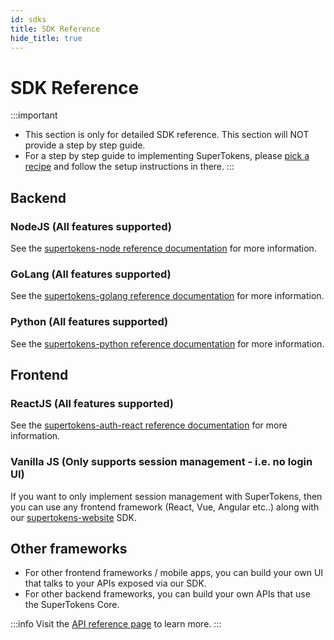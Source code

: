 ```yaml
---
id: sdks
title: SDK Reference
hide_title: true
---
```


<!-- COPY DOCS -->
<!-- ./community/sdks.mdx -->

# SDK Reference

:::important
- This section is only for detailed SDK reference. This section will NOT provide a step by step guide.
- For a step by step guide to implementing SuperTokens, please [pick a recipe](/docs/community/recipes) and follow the setup instructions in there.
:::

## Backend

### NodeJS (All features supported)

See the [supertokens-node reference documentation](https://supertokens.io/docs/nodejs) for more information.

### GoLang (All features supported)

See the [supertokens-golang reference documentation](/docs/golang/installation) for more information.

### Python (All features supported)

See the [supertokens-python reference documentation](/docs/python/installation) for more information.

## Frontend

### ReactJS (All features supported)

See the [supertokens-auth-react reference documentation](/docs/auth-react/installation) for more information.

### Vanilla JS (Only supports session management - i.e. no login UI)

If you want to only implement session management with SuperTokens, then you can use any frontend framework (React, Vue, Angular etc..) along with our [supertokens-website](/docs/website/installation) SDK.


## Other frameworks
- For other frontend frameworks / mobile apps, you can build your own UI that talks to your APIs exposed via our SDK.
- For other backend frameworks, you can build your own APIs that use the SuperTokens Core. 

:::info
Visit the [API reference page](./apis) to learn more.
:::
